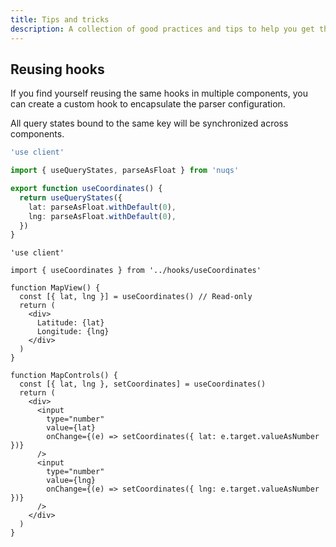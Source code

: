 ```yaml
---
title: Tips and tricks
description: A collection of good practices and tips to help you get the most out of nuqs
---
```


## Reusing hooks

If you find yourself reusing the same hooks in multiple components,
you can create a custom hook to encapsulate the parser configuration.

<Callout title="Tip">
All query states bound to the same key will be synchronized across components.
</Callout>

```ts title="hooks/useCoordinates.ts"
'use client'

import { useQueryStates, parseAsFloat } from 'nuqs'

export function useCoordinates() {
  return useQueryStates({
    lat: parseAsFloat.withDefault(0),
    lng: parseAsFloat.withDefault(0),
  })
}
```

```tsx title="components/Map.tsx"
'use client'

import { useCoordinates } from '../hooks/useCoordinates'

function MapView() {
  const [{ lat, lng }] = useCoordinates() // Read-only
  return (
    <div>
      Latitude: {lat}
      Longitude: {lng}
    </div>
  )
}

function MapControls() {
  const [{ lat, lng }, setCoordinates] = useCoordinates()
  return (
    <div>
      <input
        type="number"
        value={lat}
        onChange={(e) => setCoordinates({ lat: e.target.valueAsNumber })}
      />
      <input
        type="number"
        value={lng}
        onChange={(e) => setCoordinates({ lng: e.target.valueAsNumber })}
      />
    </div>
  )
}
```
